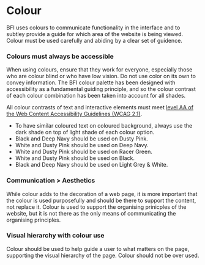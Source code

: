 

<Meta title="Docs|Visual Language/2 Colour" />

# Colour
BFI uses colours to communicate functionality in the interface and to subtley provide a guide for which area of the website is being viewed. Colour must be used carefully and abiding by a clear set of guidence.

### Colours must always be accessible
When using colours, ensure that they work for everyone, especially those who are colour blind or who have low vision. Do not use color on its own to convey information. The BFI colour palette has been designed with accessibility as a fundamental guiding principle, and so the colour contrast of each colour combination has been taken into account for all shades. 

All colour contrasts of text and interactive elements must meet [level AA of the Web Content Accessibility Guidelines (WCAG 2.1)](https://www.w3.org/TR/WCAG21/#contrast-minimum).

- To have similar coloured text on coloured background, always use the dark shade on top of light shade of each colour option.
- Black and Deep Navy should be used on Dusty Pink.
- White and Dusty Pink should be used on Deep Navy.
- White and Dusty Pink should be used on Racer Green.
- White and Dusty Pink should be used on Black.
- Black and Deep Navy should be used on Light Grey & White.

### Communication > Aesthetics
While colour adds to the decoration of a web page, it is more important that the colour is used purposefully and should be there to support the content, not replace it. Colour is used to support the organising prinicples of the website, but it is not there as the only means of communicating the organising principles.

### Visual hierarchy with colour use
Colour should be used to help guide a user to what matters on the page, supporting the visual hierarchy of the page. Colour should not be over used.

<ColorPalette>
    <ColorItem 
        title="Dusty Pink" 
        subtitle="BFI's primary colour, it is used primarily on the Watch pillar." 
        colors={[theme.dustyPink]} />
    <ColorItem 
        title="Dark & Light shades" 
        subtitle="A dark and light shade of pink used for highlighting and contrast." 
        colors={[theme.darkPink, theme.lightPink]} />
    <ColorItem 
        title="Deep Navy" 
        subtitle="A dark blue, used throughout the Discover pillar." 
        colors={[theme.deepNavy]} />
    <ColorItem 
        title="Dark & Light shades" 
        subtitle="A dark and light shade of pink used for highlighting and contrast." 
        colors={[theme.darkBlue, theme.lightBlue]} />
    <ColorItem 
        title="Racer Green" 
        subtitle="A dark green, used throughout the Create pillar." 
        colors={[theme.racerGreen]} />
    <ColorItem 
        title="Dark & Light shades" 
        subtitle="A dark and light shade of pink used for highlighting and contrast." 
        colors={[theme.darkGreen, theme.lightGreen]} />
    <ColorItem 
        title="Monochrome shades" 
        subtitle="An off black, with shades of grey used to highlight sections and text." 
        colors={[theme.charcoal, theme.darkGrey, theme.grey, theme.lightGrey, theme.white]} />
</ColorPalette>